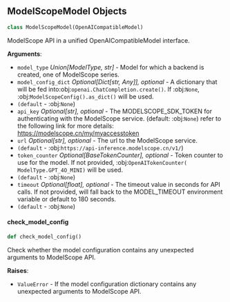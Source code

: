 <a id="camel.models.modelscope_model"></a>

<a id="camel.models.modelscope_model.ModelScopeModel"></a>

## ModelScopeModel Objects

```python
class ModelScopeModel(OpenAICompatibleModel)
```

ModelScope API in a unified OpenAICompatibleModel interface.

**Arguments**:

- `model_type` _Union[ModelType, str]_ - Model for which a backend is
  created, one of ModelScope series.
- `model_config_dict` _Optional[Dict[str, Any]], optional_ - A dictionary
  that will be fed into:obj:`openai.ChatCompletion.create()`. If
  :obj:`None`, :obj:`ModelScopeConfig().as_dict()` will be used.
- `(default` - :obj:`None`)
- `api_key` _Optional[str], optional_ - The MODELSCOPE_SDK_TOKEN for
  authenticating with the ModelScope service. (default: :obj:`None`)
  refer to the following link for more details:
  https://modelscope.cn/my/myaccesstoken
- `url` _Optional[str], optional_ - The url to the ModelScope service.
- `(default` - :obj:`https://api-inference.modelscope.cn/v1/`)
- `token_counter` _Optional[BaseTokenCounter], optional_ - Token counter to
  use for the model. If not provided, :obj:`OpenAITokenCounter(
  ModelType.GPT_4O_MINI)` will be used.
- `(default` - :obj:`None`)
- `timeout` _Optional[float], optional_ - The timeout value in seconds for
  API calls. If not provided, will fall back to the MODEL_TIMEOUT
  environment variable or default to 180 seconds.
- `(default` - :obj:`None`)

<a id="camel.models.modelscope_model.ModelScopeModel.check_model_config"></a>

#### check\_model\_config

```python
def check_model_config()
```

Check whether the model configuration contains any
unexpected arguments to ModelScope API.

**Raises**:

- `ValueError` - If the model configuration dictionary contains any
  unexpected arguments to ModelScope API.

